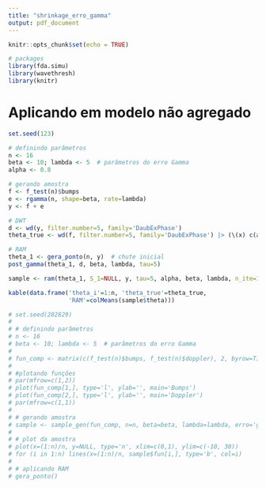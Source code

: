 ```yaml
---
title: "shrinkage_erro_gamma"
output: pdf_document
---
```


```r
knitr::opts_chunk$set(echo = TRUE)

# packages
library(fda.simu)
library(wavethresh)
library(knitr)
```

# Aplicando em modelo não agregado
```r
set.seed(123)

# definindo parâmetros
n <- 16
beta <- 10; lambda <- 5  # parâmetros do erro Gamma
alpha <- 0.8

# gerando amostra
f <- f_test(n)$bumps
e <- rgamma(n, shape=beta, rate=lambda)
y <- f + e

# DWT
d <- wd(y, filter.number=5, family='DaubExPhase')
theta_true <- wd(f, filter.number=5, family='DaubExPhase') |> (\(x) c(accessC(x, lev=0), x$D))()

# RAM
theta_1 <- gera_ponto(n, y)  # chute inicial
post_gamma(theta_1, d, beta, lambda, tau=5)

sample <- ram(theta_1, S_1=NULL, y, tau=5, alpha, beta, lambda, n_ite=10000)

kable(data.frame('theta_i'=1:n, 'theta_true'=theta_true,
                 'RAM'=colMeans(sample$theta)))
``` 


```r
# set.seed(282829)
# 
# # definindo parâmetros
# n <- 16
# beta <- 10; lambda <- 5  # parâmetros do erro Gamma
# 
# fun_comp <- matrix(c(f_test(n)$bumps, f_test(n)$doppler), 2, byrow=T)
# 
# #plotando funções
# par(mfrow=c(1,2))
# plot(fun_comp[1,], type='l', ylab='', main='Bumps')
# plot(fun_comp[2,], type='l', ylab='', main='Doppler')
# par(mfrow=c(1,1))
# 
# # gerando amostra
# sample <- sample_gen(fun_comp, n=n, beta=beta, lambda=lambda, erro='gamma')
# 
# # plot da amostra
# plot(x=(1:n)/n, y=NULL, type='n', xlim=c(0,1), ylim=c(-10, 30))
# for (i in 1:n) lines(x=(1:n)/n, sample$fun[i,], type='b', col=i)
# 
# # aplicando RAM
# gera_ponto()

```






